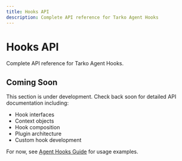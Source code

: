 ```yaml
---
title: Hooks API
description: Complete API reference for Tarko Agent Hooks
---
```


# Hooks API

Complete API reference for Tarko Agent Hooks.

## Coming Soon

This section is under development. Check back soon for detailed API documentation including:

- Hook interfaces
- Context objects
- Hook composition
- Plugin architecture
- Custom hook development

For now, see [Agent Hooks Guide](/guide/agent-hooks) for usage examples.
